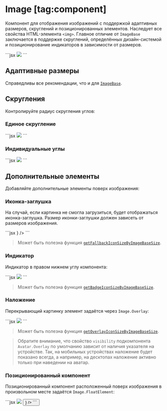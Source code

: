 <Overview group="data-display">

# Image [tag:component]

Компонент для отображения изображений с поддержкой адаптивных размеров, скруглений и позиционированных элементов.
Наследует все свойства HTML-элемента `<img>`. Главное отличие от `ImageBase` заключается в поддержке
скруглений, определённых дизайн-системой и позиционирование индикаторов в зависимости от размеров.

</Overview>

<Playground>
  ```jsx
  <Image size={96} src="https://sun9-51.userapi.com/c857024/v857024436/f927/rG9fac2cuac.jpg" />
  ```
</Playground>

## Адаптивные размеры

Справедливы все рекомендации, что и для [`ImageBase`](/components/image-base#sizes).

## Скругления

Контролируйте радиус скругления углов:

### Единое скругление

<Playground>
  ```jsx
  <Image
    size={96}
    borderRadius="m"
    src="https://sun9-51.userapi.com/c857024/v857024436/f927/rG9fac2cuac.jpg"
  />
  ```
</Playground>

### Индивидуальные углы

<Playground>
  ```jsx
  <Image
    size={64}
    borderStartStartRadius="l"
    borderEndEndRadius="l"
    src="https://sun9-51.userapi.com/c857024/v857024436/f927/rG9fac2cuac.jpg"
  />
  ```
</Playground>

## Дополнительные элементы

Добавляйте дополнительные элементы поверх изображения:

### Иконка-заглушка

На случай, если картинка не смогла загрузиться, будет отображаться иконка-заглушка.
Размер иконки-заглушки должен зависеть от размеров изображения.

<Playground>
  ```jsx
  <Image fallbackIcon={<Icon3218CircleOutline />} />
  ```
</Playground>

> Может быть полезна функция [`getFallbackIconSizeByImageBaseSize`](/components/image-base#getfallbackiconsizebyimagebasesize).

### Индикатор

Индикатор в правом нижнем углу компонента:

<Playground>
  ```jsx
  <Image src="https://sun9-51.userapi.com/c857024/v857024436/f927/rG9fac2cuac.jpg">
    <Image.Badge background="stroke">
      <Icon20PrivacyCircleFillRed />
    </Image.Badge>
  </Image>
  ```
</Playground>

> Может быть полезна функция [`getBadgeIconSizeByImageBaseSize`](/components/image-base#getbadgeiconsizebyimagebasesize).

### Наложение

Перекрывающий картинку элемент задаётся через `Image.Overlay`:

<Playground>
  ```jsx
  <Image src="https://sun9-51.userapi.com/c857024/v857024436/f927/rG9fac2cuac.jpg">
    <Image.Overlay theme="dark" visibility="always">
      <Icon24AddOutline />
    </Image.Overlay>
  </Image>
  ```
</Playground>

> Может быть полезна функция [`getOverlayIconSizeByImageBaseSize`](/components/image-base#getoverlayiconsizebyimagebasesize).

> Обратите внимание, что свойство `visibility` подкомпонента `Avatar.Overlay` по умолчанию
> зависит от наличия указателя на устройстве. Так, на мобильных устройствах наложение будет
> показано всегда, а например, на десктопах наложение активно только при наведении на аватар.

### Позиционированный компонент

Позиционированный компонент расположенный поверх изображения в произвольном месте задаётся `Image.FloatElement`:

<Playground>
  ```jsx
  <Image size={96} src="https://sun9-51.userapi.com/c857024/v857024436/f927/rG9fac2cuac.jpg">
    <Image.FloatElement placement="top-end" inlineIndent="xs" blockIndent="xs">
      <Button size="s" mode="primary" after={<Icon16MoreHorizontal />} />
    </Image.FloatElement>
  </Image>
  ```
</Playground>
